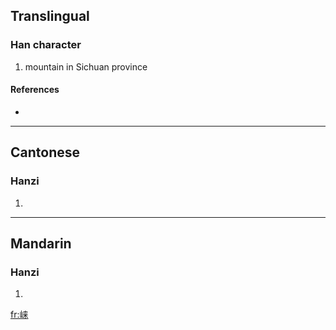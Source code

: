 {{also|崍}}
==Translingual==

===Han character===
{{Han char|rn=46|rad=山|as=07|sn=10|four=|canj=山木廿 (UDT)}}

# mountain in Sichuan province

====References====
* {{Han ref|kx=0312.301|hdz=10773.070|uh=5D03|ud=23811}}

----

==Cantonese==

===Hanzi===
{{yue-hanzi|jyut=|y=loi4|tra=崍}}

# {{defn|Cantonese}}

----

==Mandarin==

===Hanzi===
{{cmn-hanzi|tra=崍|pin=[[lái]] ([[lai2]])|wg=lai<sup>2</sup>}}

# {{defn|Mandarin}}

[[fr:崃]]